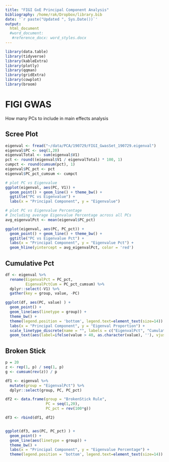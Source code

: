 ```yaml
---
title: "FIGI GxE Principal Component Analysis"
bibliography: /home/rak/Dropbox/library.bib
date: '`r paste("Updated ", Sys.Date())`'
output: 
  html_document
  #word_document:
   #reference_docx: word_styles.docx
---
```


<style type="text/css">
.main-container {
  max-width: 1800px !important;
  margin-left: auto;
  margin-right: auto;
}
</style>

```r
library(data.table)
library(tidyverse)
library(kableExtra)
library(plotly)
library(qqman)
library(gridExtra)
library(cowplot)
library(broom)
```

# FIGI GWAS

How many PCs to include in main effects analysis

## Scree Plot
```r

eigenval <- fread("~/data/PCA/190729/FIGI_GwasSet_190729.eigenval")
eigenval$PC <- seq(1,20)
eigenvalTotal <- sum(eigenval$V1)
pct <- round((eigenval$V1 / eigenvalTotal) * 100, 1)
cumpct <- round(cumsum(pct), 1)
eigenval$PC_pct <- pct
eigenval$PC_pct_cumsum <- cumpct

# plot PC vs Eigenvalue
ggplot(eigenval, aes(PC, V1)) +
  geom_point() + geom_line() + theme_bw() +
  ggtitle("PC vs Eigenvalue") +
  labs(x = "Principal Component", y = "Eigenvalue")

# plot PC vs Eigenvalue Percentage
# Including average Eigenvalue Percentage across all PCs
avg_eigenvalPct <- mean(eigenval$PC_pct)

ggplot(eigenval, aes(PC, PC_pct)) +
  geom_point() + geom_line() + theme_bw() +
  ggtitle("PC vs Eigenvalue Pct") +
  labs(x = "Principal Component", y = "Eigenvalue Pct") +
  geom_hline(yintercept = avg_eigenvalPct, color = 'red')
```

## Cumulative Pct
```r
df <- eigenval %>%
  rename(EigenvalPct = PC_pct,
         EigenvalPctCum = PC_pct_cumsum) %>%
  dplyr::select(-V1) %>%
  gather(key = group, value, -PC)

ggplot(df, aes(PC, value) ) +
  geom_point() +
  geom_line(aes(linetype = group)) +
  theme_bw() +
  theme(legend.position = 'bottom', legend.text=element_text(size=14)) +
  labs(x = "Principal Component", y = "Eigenval Proportion") +
  scale_linetype_discrete(name = "", labels = c("EigenvalPct", "Cumulative EigenvalPct")) +
  geom_text(aes(label=ifelse(value > 40, as.character(value), ''), vjust = -3))
```

## Broken Stick
```r
p = 20
z <- rep(1, p) / seq(1, p)
g <- cumsum(rev(z)) / p

df1 <- eigenval %>%
  mutate(group = "EigenvalPct") %>%
  dplyr::select(group, PC, PC_pct)

df2 <- data.frame(group = "BrokenStick Rule",
                  PC = seq(1,20),
                  PC_pct = rev(100*g))

df3 <- rbind(df1, df2)


ggplot(df3, aes(PC, PC_pct) ) +
  geom_point() +
  geom_line(aes(linetype = group)) +
  theme_bw() +
  labs(x = "Principal Component", y = "Eigenvalue Percentage") +
  theme(legend.position = 'bottom', legend.text=element_text(size=14))
```


